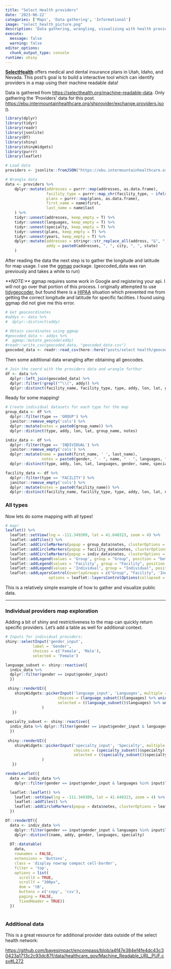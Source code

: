 ```yaml
---
title: "Select Health providers"
date: '2023-06-22'
categories: ['Maps', 'Data gathering', 'Informational']
image: "select_health_picture.png"
description: 'Data gathering, wrangling, visualizing with health providers'
execute: 
  message: false
  warning: false
editor_options:
  chunk_output_type: console
runtime: shiny
---
```


[**SelectHealth**](https://selecthealth.org/) offers medical and dental insurance plans in Utah, Idaho, and Nevada. This post's goal is to build a interactive tool which can identify providers in a map using their machine readable data!

Data is gathered from <https://selecthealth.org/machine-readable-data>. Only gathering the 'Providers' data for this post. <https://ebu.intermountainhealthcare.org/shprovider/exchange.providers.json>.

```r
library(dplyr)
library(tidyr)
library(readr)
library(jsonlite)
library(DT)
library(shiny)
library(shinyWidgets)
library(purrr)
library(leaflet)

# Load data
providers <- jsonlite::fromJSON("https://ebu.intermountainhealthcare.org/shprovider/exchange.providers.json")

# Wrangle data
data <- providers %>% 
    dplyr::mutate(addresses = purrr::map(addresses, as.data.frame),
                  facility_type = purrr::map_chr(facility_type, ~ ifelse(length(.x) > 0, purrr::pluck(.x, 1), NA)),
                  plans = purrr::map(plans, as.data.frame),
                  first_name = name$first,
                  last_name = name$last
    ) %>% 
    tidyr::unnest(addresses, keep_empty = T) %>% 
    tidyr::unnest(languages, keep_empty = T) %>% 
    tidyr::unnest(specialty, keep_empty = T) %>% 
    tidyr::unnest(plans, keep_empty = T) %>% 
    tidyr::unnest(years, keep_empty = T) %>% 
    dplyr::mutate(addresses = stringr::str_replace_all(address, "&", ","),
                  addy = paste0(addresses, ", ", city, ", ", state)
    )
```

After reading the data the next step is to gather the longitude and latitude for map usage. I use the [ggmap](https://github.com/dkahle/ggmap) package. (geocoded_data was ran previously and takes a while to run)

*\*\*NOTE:\*\** ggmap requires some work in Google and registering your api. I will not go over that portion of this process. I originally attempted to use [tidygeocoder](https://jessecambon.github.io/tidygeocoder/), but found there is a [HIPAA](https://github.com/jessecambon/tidygeocoder/issues/137) situation which prevented me from getting the correct longitude and latitude for specific facilities. I found using ggmap did not give me this error.

```r

# Get geocoordinates
#addys <- data %>% 
#  dplyr::distinct(addy)

# Obtain coordinates using ggmap
#geocoded_data <- addys %>%
#  ggmap::mutate_geocode(addy)
#readr::write_csv(geocoded_data, "geocoded_data.csv")
geocoded_data <- readr::read_csv(here::here("posts/select health/geocoded_data.csv"))
```

Then some additional data wrangling after obtaining all geocodes.

```r
# Join the coord with the providers data and wrangle furthur
df <- data %>% 
  dplyr::left_join(geocoded_data) %>% 
  dplyr::filter(!grepl("^\\(", addy)) %>% 
  dplyr::distinct(facility_name, facility_type, type, addy, lon, lat, group_name, languages, gender, first_name, last_name, specialty, network_tier)
```

Ready for some mapping!

```r
# Create individual datasets for each type for the map
group_data <- df %>% 
  dplyr::filter(type == 'GROUP') %>% 
  janitor::remove_empty('cols') %>% 
  dplyr::mutate(notes = paste0(group_name)) %>% 
  dplyr::distinct(type, addy, lon, lat, group_name, notes)

indiv_data <- df %>% 
  dplyr::filter(type == 'INDIVIDUAL') %>% 
  janitor::remove_empty('cols') %>% 
  dplyr::mutate(name = paste0(first_name, ' ', last_name),
                notes = paste0(gender, " - ", name, " - ", languages, " - ", specialty)) %>% 
  dplyr::distinct(type, addy, lon, lat, languages, gender, name, specialty, notes)

facility_data <- df %>% 
  dplyr::filter(type == 'FACILITY') %>% 
  janitor::remove_empty('cols') %>% 
  dplyr::mutate(notes = paste0(facility_name)) %>% 
  dplyr::distinct(facility_name, facility_type, type, addy, lon, lat, notes)
```

### All types

Now lets do some mapping with all types!

```r

# map!
leaflet() %>%
  leaflet::setView(lng = -111.349309, lat = 41.648323, zoom = 4) %>% 
  leaflet::addTiles() %>% 
  leaflet::addCircleMarkers(popup = group_data$notes, clusterOptions = leaflet::markerClusterOptions(), lng = group_data$lon, lat = group_data$lat, group = "Group", color = "red") %>%
  leaflet::addCircleMarkers(popup = facility_data$notes, clusterOptions = leaflet::markerClusterOptions(), lng = facility_data$lon, lat = facility_data$lat, group = "Facility", color = "#F1CC6E") %>%
  leaflet::addCircleMarkers(popup = indiv_data$notes, clusterOptions = leaflet::markerClusterOptions(), lng = indiv_data$lon, lat = indiv_data$lat, group = "Individual", color = "#66B0B1") %>%
  leaflet::addLegend(values = 'Group', group = "Group", position = "bottomleft", labels = "Group", colors = "red") %>%
  leaflet::addLegend(values = 'Facility', group = "Facility", position = "bottomleft", labels = "Facility", colors = "#F1CC6E") %>%
  leaflet::addLegend(values = 'Individual', group = "Individual", position = "bottomleft", labels = "Individual", colors = "#66B0B1") %>%
  leaflet::addLayersControl(overlayGroups = c("Group", "Facility", 'Individual'),
                   options = leaflet::layersControlOptions(collapsed = FALSE)) 
```

This is a relatively simple example of how to gather and visualize public data.

------------------------------------------------------------------------

### Individual providers map exploration

Adding a bit of shiny and restrictiveness to the map can quickly return specific providers. Let's add a table as well for additional context.

```r
# Inputs for individual providers:
shiny::selectInput('gender_input',
            label = 'Gender',
            choices = c('Female', 'Male'),
            selected = 'Female')

language_subset <- shiny::reactive({
  indiv_data %>% 
  dplyr::filter(gender == input$gender_input)
  })

 shiny::renderUI({
    shinyWidgets::pickerInput('language_input', 'Languages', multiple = T, options = list(`actions-box` = TRUE),
                       choices = (language_subset()$languages) %>% unique(), 
                       selected = ((language_subset()$languages) %>% unique())[1]
                )
   })
 
specialty_subset <- shiny::reactive({
  indiv_data %>% dplyr::filter(gender == input$gender_input & languages %in% input$language_input)
  })
 
 shiny::renderUI({
    shinyWidgets::pickerInput('specialty_input', 'Specialty', multiple = T, options = list(`actions-box` = TRUE),
                              choices = (specialty_subset()$specialty) %>% unique(), 
                              selected = ((specialty_subset()$specialty) %>% unique())[1]
                )
   })

renderLeaflet({
  data <- indiv_data %>% 
    dplyr::filter(gender == input$gender_input & languages %in% input$language_input & specialty %in% input$specialty_input)

  leaflet::leaflet() %>%
    leaflet::setView(lng = -111.349309, lat = 41.648323, zoom = 4) %>% 
    leaflet::addTiles() %>% 
    leaflet::addCircleMarkers(popup = data$notes, clusterOptions = leaflet::markerClusterOptions(), lng = data$lon, lat = data$lat, group = "Individual", color = "red")
  })

DT::renderDT({
  data <- indiv_data %>% 
    dplyr::filter(gender == input$gender_input & languages %in% input$language_input & specialty %in% input$specialty_input) %>% 
    dplyr::distinct(name, addy, gender, languages, specialty)
  
  DT::datatable(
    data,
    rownames = FALSE,
    extensions = 'Buttons',
    class = 'display nowrap compact cell-border',
    filter = 'top',
    options = list(
      scrollX = TRUE,
      scrollY = "300px",
      dom = 'tB',
      buttons = c('copy', 'csv'),
      paging = FALSE,
      fixedHeader = TRUE))
  })
    
```

### Additional data

This is a great resource for additional provider data outside of the select health network:

<https://github.com/bayesimpact/encompass/blob/a4f47e384ef4fe4dc43c30423a1713c2c93dc87f/data/healthcare_gov/Machine_Readable_URL_PUF.csv#L272>
